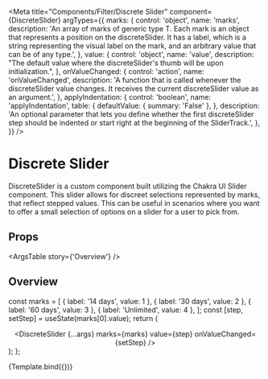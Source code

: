 



<Meta
  title="Components/Filter/Discrete Slider"
  component={DiscreteSlider}
  argTypes={{
    marks: {
      control: 'object',
      name: 'marks',
      description:
        'An array of marks of generic type T. Each mark is an object that represents a position on the discreteSlider. It has a label, which is a string representing the visual label on the mark, and an arbitrary value that can be of any type.',
    },
    value: {
      control: 'object',
      name: 'value',
      description:
        "The default value where the discreteSlider's thumb will be upon initialization.",
    },
    onValueChanged: {
      control: 'action',
      name: 'onValueChanged',
      description:
        'A function that is called whenever the discreteSlider value changes. It receives the current discreteSlider value as an argument.',
    },
    applyIndentation: {
      control: 'boolean',
      name: 'applyIndentation',
      table: {
        defaultValue: { summary: 'False' },
      },
      description:
        'An optional parameter that lets you define whether the first discreteSlider step should be indented or start right at the beginning of the SliderTrack.',
    },
  }}
/>

# Discrete Slider

DiscreteSlider is a custom component built utilizing the Chakra UI Slider component.
This slider allows for discreet selections represented by marks, that reflect stepped values.
This can be useful in scenarios where you want to offer a small selection of options on a slider for a user to pick from.

## Props

<ArgsTable story={'Overview'} />

## Overview

  const marks = [
    { label: '14 days', value: 1 },
    { label: '30 days', value: 2 },
    { label: '60 days', value: 3 },
    { label: 'Unlimited', value: 4 },
  ];
  const [step, setStep] = useState(marks[0].value);
  return (
    <Center>
      <Box width={392}>
        <DiscreteSlider
          {...args}
          marks={marks}
          value={step}
          onValueChanged={setStep}
        />
      </Box>
    </Center>
  );
};

<Canvas>
  <Story
    name="Overview"
    args={{
      applyIndentation: true,
    }}
  >
    {Template.bind({})}
  </Story>
</Canvas>
